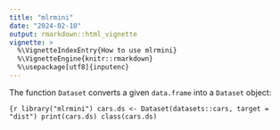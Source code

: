 ```yaml
---
title: "mlrmini"
date: "2024-02-10"
output: rmarkdown::html_vignette
vignette: >
  %\VignetteIndexEntry{How to use mlrmini}
  %\VignetteEngine{knitr::rmarkdown}
  %\usepackage[utf8]{inputenc}
---
```


The function `Dataset` converts a given `data.frame` into a `Dataset` object:

```{r
library("mlrmini")
cars.ds <- Dataset(datasets::cars, target = "dist")
print(cars.ds)
class(cars.ds)
```